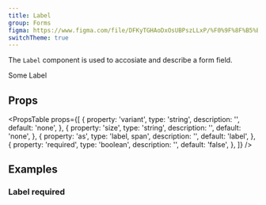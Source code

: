 ```yaml
---
title: Label
group: Forms
figma: https://www.figma.com/file/DFKyTGHAoDxOsUBPszLLxP/%F0%9F%8F%B5%EF%B8%8FMarigold?node-id=92%3A0
switchTheme: true
---
```


The `Label` component is used to accosiate and describe a form field.

<Preview>
  <Label>Some Label</Label>
</Preview>

## Props

<PropsTable
  props={[
    {
      property: 'variant',
      type: 'string',
      description: '',
      default: 'none',
    },
    {
      property: 'size',
      type: 'string',
      description: '',
      default: 'none',
    },
    {
      property: 'as',
      type: 'label, span',
      description: '',
      default: 'label',
    },
    {
      property: 'required',
      type: 'boolean',
      description: '',
      default: 'false',
    },
  ]}
/>

## Examples

### Label required

```tsx preview file=components/Label/label-req.demo.tsx

```
